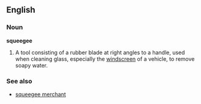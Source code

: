 ==English==
===Noun===
'''squeegee'''

#A tool consisting of a rubber blade at right angles to a handle, used when cleaning glass, especially the [[windscreen]] of a vehicle, to remove soapy water.

===See also===
*[[squeegee merchant]]